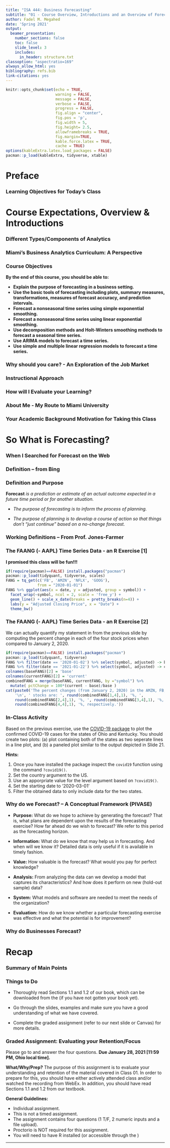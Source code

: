 ```yaml
---
title: "ISA 444: Business Forecasting"
subtitle: "01 - Course Overview, Introductions and an Overview of Forecasting"
author: Fadel M. Megahed
date: 'Spring 2021'
output:
  beamer_presentation:
    number_sections: false
    toc: false
    slide_level: 3
    includes: 
      in_header: structure.txt
classoption: "aspectratio=169"
always_allow_html: yes
bibliography: refs.bib
link-citations: yes
---
```


```r
knitr::opts_chunk$set(echo = TRUE,
                      warning = FALSE,
                      message = FALSE,
                      verbose = FALSE,
                      progress = FALSE,
                      fig.align = "center",
                      fig.pos = 'p',
                      fig.width = 5,
                      fig.height= 2.5,
                      allowframebreaks = TRUE,
                      fig.margin=TRUE,
                      kable.force.latex = TRUE,
                      cache = TRUE)
options(kableExtra.latex.load_packages = FALSE)
pacman::p_load(kableExtra, tidyverse, xtable)
```

# Preface 

### Learning Objectives for Today's Class

\begin{block}{\textbf{Main Learning Outcomes}}
	\begin{itemize}
			\item \textbf{Describe course objectives \& structure.}
			\item \textbf{Describe what do we mean by \textcolor{miamired}{forecasting} and explain the \textcolor{miamired}{PIVASE} framework.}
	\end{itemize}
\end{block}


# Course Expectations, Overview & Introductions

### Different Types/Components of Analytics

\begin{block}{\textbf{The analytics journey}}
		\begin{itemize}[<+>]
			\item \textcolor{miamired}{Pre-analytics/Data Management:} where one attempts to extract the needed data for analysis.
			\item \textcolor{miamired}{Descriptive analytics:} where one attempts to understand the data through visualizations and descriptive statistics. 
			\item \textcolor{miamired}{Predictive analytics:} statistical and machine learning models are used.
			\item \textcolor{miamired}{Prescriptive analytics:} mathematical models are used to make recommendations for business actions.
		\end{itemize}
\end{block}


### Miami's Business Analytics Curriculum: A Perspective

\begin{figure}
		\centering
		\adjustbox{max width=\textwidth, frame}{%
			\begin{forest}
				[\LARGE{\textbf{Business Analytics}}
				[\textbf{Data Management}
				[ISA 245]
				[ISA 401]
				[ISA 414]]
				[\textbf{Descriptive}
				[ISA 225]
				[ISA 401]]
				[\textbf{Explanatory/Predictive}
				[ISA 291]
				[\textcolor{miamired}{\textbf{ISA 444}}]
				[ISA 491]]
				[\textbf{Prescriptive}
				[ISA 321]
				[ISA 365]]]
		\end{forest}}
		\caption{My take on the courses within the business analytics major/minor at Miami University.}
	\end{figure}


### Course Objectives

**By the end of this course, you should be able to:**

  - **Explain the purpose of forecasting in a business setting.**  
  - **Use the basic tools of forecasting including plots, summary measures, transformations, measures of forecast accuracy, and prediction intervals.**  
  - **Forecast a nonseasonal time series using simple exponential smoothing.**  
  - **Forecast a nonseasonal time series using linear exponential smoothing.**  
  - **Use decomposition methods and Holt-Winters smoothing methods to forecast a seasonal time series.**   
  - **Use ARIMA models to forecast a time series.**  
  - **Use simple and multiple linear regression models to forecast a time series.**


### Why should you care? - An Exploration of the Job Market {.allowframebreaks}
	
\begin{figure}
	\centering
	\includegraphics[width=\textwidth, height = 0.7\textheight, keepaspectratio, frame]{Figures/forecastAnalyst1.png}
	\caption{Required qualifications for a \textit{forecast analyst} position.}
\end{figure}

\begin{figure}
	\centering 
	\includegraphics[width=\textwidth, height = 0.7\textheight, keepaspectratio, frame]{Figures/forecastAnalyst2.png}
	\caption{Required qualifications for a \textit{Risk Capacity Planning Analyst} at Paypal.}
\end{figure}

\begin{figure}
	\centering 
	\includegraphics[width=0.9\textwidth, height = 0.7\textheight, keepaspectratio, frame]{Figures/forecastAnalyst3.png}
	\caption{Required qualifications for a \textit{Lead Business Intelligence Analyst} at Spectrum Health.}
\end{figure}

\begin{figure}
	\centering
	\href{https://tinyurl.com/y6l7k2cc}{\includegraphics[width=\textwidth, height = 0.7\textheight, keepaspectratio, frame]{Figures/indeed.png}}
	\caption{Number of full-time, entry-level, \$100,000+ jobs on \textit{Indeed.com}, with the term "forecasting" as of January 22, 2021. Click on the image to update the search.}
\end{figure}


### Instructional Approach

\begin{figure}
		\centering
		\begin{tikzpicture}[node distance=2cm, font=\small]
		\tikzstyle{start} = [rectangle, rounded corners, minimum width=0.3\textwidth, minimum height=1cm,text badly centered, text width=0.3\textwidth, draw=black, thick,font=\normalfont]
		
		\tikzstyle{categories} = [rectangle, rounded corners, minimum width=0.3\textwidth, minimum height=1cm,text centered, text width=0.3\textwidth, draw=black, fill=gray!10, thick]
		
		
		\tikzstyle{arrow} = [->,>= triangle 45]
		
		% Begining of the creation of the figure
		\node (start) [start] {\textbf{Instructional Approach}};
		
		% Level 1 nodes
		\node (ia1) [categories, below of = start, xshift=-0.35\textwidth] {\textbf{\underline{In-class Learning}} \\ (A) Bring your A-game \\ (B) Very active learning env.};
		\node (ia2) [categories, below of = start, xshift = 0in] {\textbf{\underline{Mutual Respect}} \\ (A) Conducive learning env. \\ (B) Interact \& contribute};	
		\node (ia3) [categories, below of = start, xshift=0.35\textwidth] {\textbf{\underline{We will have fun}} \\ (A) Enjoyable class to teach \\ (B) V. cool learning materials};
		
		% Arrows
		\draw [arrow] (start.south) -| (ia1);
		\draw [arrow] (start.south) -| (ia2);
		\draw [arrow] (start.south) -| (ia3);
		\end{tikzpicture}
		\caption{An overview of the instructional approach for ISA 444.}
	\end{figure}


### How will I Evaluate your Learning?

\begin{figure}[h!]
		\centering
		\begin{tikzpicture}[node distance=2cm, font=\small]
		\tikzstyle{start} = [rectangle, rounded corners, minimum width=0.3\textwidth, minimum height=1cm,text centered, text width=0.3\textwidth, draw=black, thick,font=\normalfont]
		
		\tikzstyle{categories} = [rectangle, rounded corners, minimum width=0.2\textwidth, minimum height=1cm,text centered, text width=0.2\textwidth, draw=black, fill=gray!10, thick]
		
		
		\tikzstyle{arrow} = [->,>= triangle 45]
		
		% Begining of the creation of the figure
		\node (start) [start] {\textbf{Evaluation Components}};
		
		% Level 1 nodes
		\node (e1) [categories, below of = start, xshift=-0.35\textwidth] {Non-graded class \\ activities (0\%)};
		\node (e3) [categories, right of = e1, xshift=0.25\textwidth] {Exams \\ (80\%)};
		\node (e2) [categories, right of = e3, xshift=0.25\textwidth] {Graded class \\ activities (20\%)\footnotemark};
		
		\node (e4) [categories, below of = e3, xshift=-0.375\textwidth] {Exam I \\ (20\%)};
		\node (e5) [categories, below of = e3, xshift=-0.125\textwidth] {Exam II \\ (20\%)};
		\node (e6) [categories, below of = e3, xshift=0.125\textwidth] {Exam III \\ (20\%)};
		\node (e7) [categories, below of = e3, xshift=0.375\textwidth] {Exam IV \\ (20\%)};
		
		% Arrows
		\draw [arrow] (start.south) -| (e1);
		\draw [arrow] (start.south) -| (e2);
		\draw [arrow] (start.south) -| (e3);
		
		\draw [arrow] (e3.south) -- (e4.north);
		\draw [arrow] (e3.south) -- (e5.north);
		\draw [arrow] (e3.south) -- (e6.north);
		\draw [arrow] (e3.south) -- (e7.north);
		\end{tikzpicture}
		\caption{An overview of the evaluation components for ISA 444.}
	\end{figure}

\footnotetext{Note that I drop the lowest three graded class assignments/activities. We should have 15+ of these graded assignments/activities during the semester.}


### About Me - My Route to Miami University

\begin{block}{\textbf{Academic Experience}}
		\begin{itemize}
			\item \textbf{Application of Data-Driven Decisions (D\textsuperscript{3})} in \textcolor{miamired}{\textbf{3 Continents}}.
			\item \textcolor{miamired}{\textbf{Interests:}}  Health-care, logistics, occupational safety \& portfolios.
			\item \textcolor{miamired}{Partnered with:} \href{https://www.aflac.com}{Aflac}, \href{https://www.fatiguescience.com/}{Fatigue Science}, \href{https://www.jbhunt.com/
			}{JB Hunt}, \href{https://mavenmachines.com/}{Maven Machines} \& \href{http://tennibot.com/}{Tennibot}
		\end{itemize}
	\end{block}
	\begin{center}
		\fbox{\includegraphics[width=\textwidth, height=0.4\textheight, keepaspectratio]{map.JPG}}\\
		Journey with Data-Driven Decision (D\textsuperscript{3}) Making. \\
	\end{center}


### Your Academic Background Motivation for Taking this Class
\begin{block}{\textbf{In-Class Poll:}}
		\textbf{Please use your phone, computer, or tablet and:}
		\begin{itemize}
			\item Go to \url{https://www.menti.com/}.
			\item Insert the code shown on my screen.
			\item Answer the two questions.
		\end{itemize}
\end{block}


# So What is Forecasting?

### When I Searched for Forecast on the Web
\begin{figure}
  \centering
  \href{https://tinyurl.com/yyktgqz2}{\includegraphics[width=0.9\textwidth, height = 0.75\textheight, frame, keepaspectratio]{Figures/forecast.png}}
  \caption{People tend to link forecasting to the "weather" (at least that is what search engines think).}
\end{figure}

### Definition -- from Bing

\begin{figure}
  \centering
  \href{https://tinyurl.com/y5h5k4aj}{\includegraphics[width=0.9\textwidth, height = 0.75\textheight, frame, keepaspectratio]{Figures/forecastDef.png}}
  \caption{The definition of the term "forecast" as obtained from Bing/Merriam-Webster.}
\end{figure}


### Definition and Purpose

**Forecast** *is a prediction or estimate of an actual outcome expected in a future time period or for another situation.*\footnotemark

- *The purpose of forecasting is to inform the process of planning.*  

- *The purpose of planning is to develop a course of action so that things don't “just continue” based on a no-change forecast.*


\footnotetext{The definition and purpose provided in this slide are from: Ord, K., Fildes, R., \& Kourentzes, N. (2017). Principles of Business Forecasting (2nd ed., p. 3). Wessex Press Inc.}


### Working Definitions -- From Prof. Jones-Farmer

\begin{block}{\textbf{Forecasting}}
\textbf{The process of predicting a future event. The objective of most time series analyses is to \textcolor{miamired}{provide forecasts of future values of the time series.}}
\end{block}

\vspace{\baselineskip}

\begin{block}{\textbf{Time Series}}
A \textbf{\textcolor{miamired}{time series}} is a sequence of observations on a variable measured at successive points in time or over successive periods of time. In the simplest cases, observations are evenly spaced at regular intervals such as hourly, daily, weekly, monthly, or yearly, or at any other regular interval.\footnotemark
\end{block}

\footnotetext{Both definitions are based on \href{https://miamioh.edu/fsb/directory/?up=/directory/farmerl2}{Dr. Allison Jones-Farmer's} lecture notes, Miami University, Spring 2020.}


### The FAANG (- AAPL) Time Series Data - an R Exercise [1]

\textcolor{miamired}{Let us get and generate the time series below.} **I promised this class will be fun!!!**

\vspace{-0.5\baselineskip} 

```r
if(require(pacman)==FALSE) install.packages("pacman")
pacman::p_load(tidyquant, tidyverse, scales)
FANG = tq_get(c('FB', 'AMZN', 'NFLX', 'GOOG'),
              from = "2020-01-01")
FANG %>% ggplot(aes(x = date, y = adjusted, group = symbol)) + 
  facet_wrap(~symbol, ncol = 2, scale = 'free_y') + 
  geom_line() + scale_x_date(breaks = pretty_breaks(n=4)) +
  labs(y = "Adjusted Closing Price", x = "Date") +
  theme_bw()
```

\vspace{-1.25\baselineskip} 

\centering{\textcolor{darkgreen}{COVID-19 did not have any long-lasting effects on Tech stocks.}}


### The FAANG (- AAPL) Time Series Data - an R Exercise [2]

We can actually quantify my statement in \textcolor{darkgreen}{green} from the previous slide by computing the 
percent change in each of the four stock prices when compared to January 2, 2020. \textcolor{miamired}{This can be done as follows: (see live coding session in class).\footnotemark}
```r
if(require(pacman)==FALSE) install.packages("pacman")
pacman::p_load(tidyquant, tidyverse)
FANG %>% filter(date == '2020-01-02') %>% select(symbol, adjusted) -> baseFANG
FANG %>% filter(date == '2021-01-22') %>% select(symbol, adjusted) -> currentFANG
colnames(baseFANG)[2] = 'base'
colnames(currentFANG)[2] = 'current'
combinedFANG = merge(baseFANG, currentFANG, by ="symbol") %>% 
  mutate( pctChange = 100*(current - base)/base )
cat(paste0('The percent changes (from January 2, 2020) in the AMZN, FB, GOOG and NFLX',
    '\n', ' stocks are: ', round(combinedFANG[1,4],1), '%, ', 
    round(combinedFANG[2,4],1), '%, ', round(combinedFANG[3,4],1), '%, and ', 
    round(combinedFANG[4,4],1), '%, respectively.'))
```

\footnotetext{The printed numbers from my computations had a current date of January 21, 2021. Thus, the numbers will change (slightly) unless we use the same ending date for our calculations.}


### In-Class Activity

Based on the previous exercise, use the [COVID-19 package](https://covid19datahub.io/articles/api/r.html) to plot the confirmed COVID-19 cases for the states of Ohio and Kentucky. You should create two plots: (a) plot containing both of the states as two seperate lines in a line plot, and (b) a paneled plot similar to the output depicted in Slide 21.

**Hints:**  

  (1) Once you have installed the package inspect the `covid19` function using the command `?covid19()`.  
  (2) Set the country argument to the US.   
  (3) Use an apporpriate value for the level argument based on `?covid19()`.  
  (4) Set the starting date to '2020-03-01'
  (5) Filter the obtained data to only include data for the two states.


### Why do we Forecast? -- A Conceptual Framework (PIVASE)\footnotemark

- **Purpose:** What do we hope to achieve by generating the forecast? That is, what plans are dependent upon the results of the forecasting exercise? How far ahead do we wish to forecast? We refer to this period as the forecasting horizon.  

- **Information:** What do we know that may help us in forecasting. And when will we know it? Detailed data is only useful if it is available in timely fashion.   

- **Value:** How valuable is the forecast? What would you pay for perfect knowledge?   

- **Analysis:** From analyzing the data can we develop a model that captures its characteristics? And how does it perform on new (hold-out sample) data?   

- **System:** What models and software are needed to meet the needs of the organization?  

- **Evaluation:** How do we know whether a particular forecasting exercise was effective and what the potential is for improvement?

\footnotetext{From: Ord, K., Fildes, R., \& Kourentzes, N. (2017). Principles of Business Forecasting (2nd ed., p. 3-6).}


### Why do Businesses Forecast?

\begin{figure}
  \centering
  \includegraphics[width=0.65\textwidth]{Figures/businessForecasts.png}
  \caption{Some of the typical forecasting needs of many organizations.\footnotemark}
\end{figure}

\footnotetext{From: Ord, K., Fildes, R., \& Kourentzes, N. (2017). Principles of Business Forecasting (2nd ed., p. 7).}


# Recap

### Summary of Main Points

\begin{block}{\textbf{Main Learning Outcomes}}
	\begin{itemize}
			\item \textbf{Describe course objectives \& structure.}
			\item \textbf{Describe what do we mean by \textcolor{miamired}{forecasting} and explain the \textcolor{miamired}{PIVASE} framework.}
	\end{itemize}
\end{block}


### Things to Do

 - Thoroughly read Sections 1.1 and 1.2 of our book, which can be downloaded from the \href{https://wessexlearning.com/collections/business-analytics/products/principles-of-business-forecasting-2nd-ed}{Publisher} (if you have not gotten your book yet).  
 
 - Go through the slides, examples and make sure you have a good understanding of what we have covered. 
 
 - Complete the graded assignment (refer to our next slide or Canvas) for more details.
 

### Graded Assignment: Evaluating your Retention/Focus

Please go to \href{https://miamioh.instructure.com/courses/123532/quizzes/317526}{Canvas (click here)} and answer the four questions. **Due January 28, 2021 [11:59 PM,
Ohio local time].** 

**What/Why/Prep?** The purpose of this assignment is to evaluate your understanding and retention of the material covered in Class 01. In order to prepare for this, you should have either actively attended class and/or watched the recording from WebEx. In addition, you should have read Sections 1.1 and 1.2 from our textbook.

**General Guidelines:**  

\vspace{-0.5\baselineskip}

  - Individual assignment.  
  - This is not a timed assignment.  
  - The assignment contains four questions (1 T/F, 2 numeric inputs and a file upload).  
  - Proctorio is NOT required for this assignment.  
  - You will need to have R installed (or accessible through the \href{https://virtualpc.fsb.miamioh.edu/RDWeb/Pages/en-US/default.aspx}{Remote Desktop})


---

\maketitle